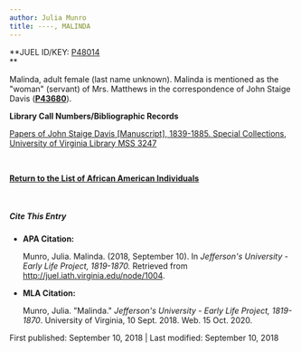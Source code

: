 ```yaml
---
author: Julia Munro
title: ----, MALINDA
---
```

**JUEL ID/KEY: [P48014](http://juel.iath.virginia.edu/public_person?person=48014 "P48014")  
**

Malinda, adult female (last name unknown). Malinda is mentioned as the "woman" (servant) of Mrs. Matthews in the correspondence of John Staige Davis (**[P43680](http://juel.iath.virginia.edu/public_person?person=43680 "P43680")**). 

**Library Call Numbers/Bibliographic Records**

[Papers of John Staige Davis \[Manuscript\], 1839-1885. Special Collections, University of Virginia Library MSS 3247](https://search.lib.virginia.edu/catalog/u3929949 "John Staige Davis Papers")  
[](http://search.lib.virginia.edu/catalog/u6607353 "Proctor's Daybook")

 [](http://search.lib.virginia.edu/catalog/u6371432)

**[Return to the List of African American Individuals](http://juel.iath.virginia.edu/node/367 "Return to the List of African-American Individuals")**

 **[](http://search.lib.virginia.edu/catalog/u6371432)**

##### Cite This Entry

*   **APA Citation:**
    
    Munro, Julia. Malinda. (2018, September 10). In _Jefferson's University - Early Life Project, 1819-1870._ Retrieved from http://juel.iath.virginia.edu/node/1004.
    
*   **MLA Citation:**
    
    Munro, Julia. "Malinda." _Jefferson's University - Early Life Project, 1819-1870_. University of Virginia, 10 Sept. 2018. Web. 15 Oct. 2020.
    

First published: September 10, 2018 | Last modified: September 10, 2018